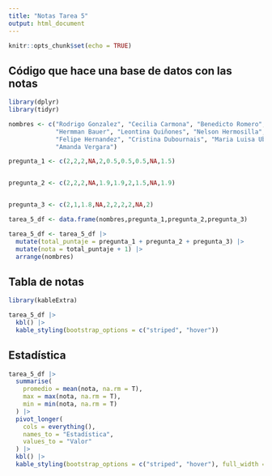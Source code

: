 ---
title: "Notas Tarea 5"
output: html_document
---

```{r setup, include=FALSE}
knitr::opts_chunk$set(echo = TRUE)

```

## Código que hace una base de datos con las notas


```{r message=FALSE}

library(dplyr)
library(tidyr)

nombres <- c("Rodrigo Gonzalez", "Cecilia Carmona", "Benedicto Romero",
             "Hermman Bauer", "Leontina Quiñones", "Nelson Hermosilla",
             "Felipe Hernandez", "Cristina Dubournais", "Maria Luisa Ubeda", 
             "Amanda Vergara")

pregunta_1 <- c(2,2,2,NA,2,0.5,0.5,0.5,NA,1.5)


pregunta_2 <- c(2,2,2,NA,1.9,1.9,2,1.5,NA,1.9)


pregunta_3 <- c(2,1,1.8,NA,2,2,2,2,NA,2)

tarea_5_df <- data.frame(nombres,pregunta_1,pregunta_2,pregunta_3)

tarea_5_df <- tarea_5_df |>
  mutate(total_puntaje = pregunta_1 + pregunta_2 + pregunta_3) |>
  mutate(nota = total_puntaje + 1) |>
  arrange(nombres)


```

## Tabla de notas

```{r message=FALSE, warning=FALSE}
library(kableExtra)

tarea_5_df |>
  kbl() |>
  kable_styling(bootstrap_options = c("striped", "hover"))
```

## Estadística

```{r message=FALSE, warning=FALSE}
tarea_5_df |>
  summarise(
    promedio = mean(nota, na.rm = T),
    max = max(nota, na.rm = T),
    min = min(nota, na.rm = T)
  ) |>
  pivot_longer(
    cols = everything(),
    names_to = "Estadística",
    values_to = "Valor"
  ) |>
  kbl() |>
  kable_styling(bootstrap_options = c("striped", "hover"), full_width = F)
```
